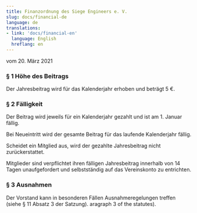 ```yaml
---
title: Finanzordnung des Siege Engineers e. V.
slug: docs/financial-de
language: de
translations:
- link: 'docs/financial-en'
  language: English
  hreflang: en
---
```


vom 20. März 2021

### § 1 Höhe des Beitrags
Der Jahresbeitrag wird für das Kalenderjahr erhoben und beträgt 5 €.

### § 2 Fälligkeit
Der Beitrag wird jeweils für ein Kalenderjahr gezahlt und ist am 1. Januar fällig.

Bei Neueintritt wird der gesamte Beitrag für das laufende Kalenderjahr fällig.

Scheidet ein Mitglied aus, wird der gezahlte Jahresbeitrag nicht zurückerstattet.

Mitglieder sind verpflichtet ihren fälligen Jahresbeitrag innerhalb von 14 Tagen unaufgefordert und selbstständig auf das Vereinskonto zu entrichten.

### § 3 Ausnahmen
Der Vorstand kann in besonderen Fällen Ausnahmeregelungen treffen (siehe § 11 Absatz 3 der <Link to="/docs/statutes-de#§-11-Finanzen">Satzung</Link>).
aragraph 3 of the statutes).
